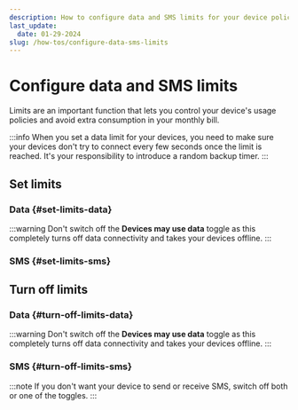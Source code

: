 ```yaml
---
description: How to configure data and SMS limits for your device policies on the emnify Portal
last_update: 
  date: 01-29-2024
slug: /how-tos/configure-data-sms-limits
---
```


# Configure data and SMS limits


Limits are an important function that lets you control your device's usage policies and avoid extra consumption in your monthly bill.

:::info
When you set a data limit for your devices, you need to make sure your devices don't try to connect every few seconds once the limit is reached.
It's your responsibility to introduce a random backup timer.
:::

## Set limits

### Data \{#set-limits-data}

<SetLimitInstructionsPartial
  limitType="data"
  limitValue="MB"
  dropdownLabel="Data Limit"
  toggleLabel="Devices may use data"
  exampleLimit="1 MB"
/>

:::warning
Don't switch off the **Devices may use data** toggle as this completely turns off data connectivity and takes your devices offline.
:::

### SMS \{#set-limits-sms}

<SetLimitInstructionsPartial
  limitType="sms"
  limitValue="SMS"
  dropdownLabel="SMS Sending Limit or SMS Receiving Limit"
  toggleLabel="Devices may send SMS (SMS MO) or Devices may receive SMS (SMS MT)"
  exampleLimit="10 SMS"
/>

## Turn off limits

### Data \{#turn-off-limits-data}

<TurnOffLimitInstructionsPartial dropdownLabel="Data Limit" />

:::warning
Don't switch off the **Devices may use data** toggle as this completely turns off data connectivity and takes your devices offline.
:::

### SMS \{#turn-off-limits-sms}

<TurnOffLimitInstructionsPartial dropdownLabel="SMS Sending Limit or SMS Receiving Limit" />

:::note
If you don't want your device to send or receive SMS, switch off both or one of the toggles.
:::
